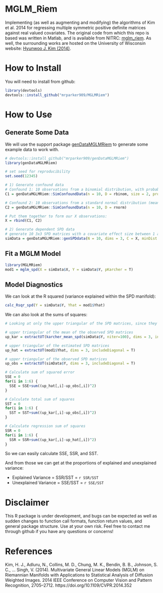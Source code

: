 # MGLM_Riem

Implementing (as well as augmenting and modifying) the algorithms of Kim et al. 2014 for regressing multiple symmetric positive definite matrices against real valued covariates. The original code from which this repo is based was written in Matlab, and is available from NITRC: [mglm_riem](https://www.nitrc.org/projects/riem_mglm). As well, the surrounding works are hosted on the University of Wisconsin website: [Hyunwoo J. Kim (2014)](http://pages.cs.wisc.edu/~hwkim/projects/riem-mglm/).

# How to Install

You will need to install from github:

```r
library(devtools)
devtools::install_github("mrparker909/MGLMRiem")
```

# How to Use

## Generate Some Data

We will use the support package [genDataMGLMRiem](https://github.com/mrparker909/genDataMGLMRiem) to generate some example data to work with.

```r
# devtools::install_github("mrparker909/genDataMGLMRiem")
library(genDataMGLMRiem)

# set seed for reproducibility
set.seed(12345)

# 1) Generate confound data
# Confound 1: 10 observations from a binomial distribution, with probability 0.25, and maximum size 2
C1 = genDataMGLMRiem::SimConfoundData(n = 10, D = rbinom, size = 2, prob = 0.25)

# Confound 2: 10 observations from a standard normal distribution (mean 0, variance 1)
C2 = genDataMGLMRiem::SimConfoundData(n = 10, D = rnorm)

# Put them together to form our X observations:
X = rbind(C1, C2)

# 2) Generate dependent SPD data
# generate 10 3x3 SPD matrices with a covariate effect size between 1 and 2.
simData = genDataMGLMRiem::genSPDdata(N = 10, dims = 3, C = X, minDist = 1, maxDist = 2)
```

## Fit a MGLM Model

```r
library(MGLMRiem)
mod1 = mglm_spd(X = simData$X, Y = simData$Y, pKarcher = T)
```

## Model Diagnostics

We can look at the R squared (variance explained within the SPD manifold):

```r
calc_Rsqr_spd(Y = simData$Y, Yhat = mod1$Yhat)
```

We can also look at the sums of squares:

```r
# Looking at only the upper triangular of the SPD matrices, since they are symmetric

# upper triangular of the mean of the observed SPD matrices
up_kar = extractUT(karcher_mean_spd(simData$Y, niter=100), dims = 3, includeDiagonal = T)

# upper triangular of the estimated SPD matrices
up_hat = extractUT(mod1$Yhat, dims = 3, includeDiagonal = T)

# upper triangular of the observed SPD matrices
up_obs = extractUT(simData$Y, dims = 3, includeDiagonal = T)

# Calculate sum of squared error
SSE = 0
for(i in 1:6) {
  SSE = SSE+sum((up_hat[,i]-up_obs[,i])^2)
}

# Calculate total sum of squares
SST = 0
for(i in 1:6) {
  SST = SST+sum((up_kar[,i]-up_obs[,i])^2)
}

# Calculate regression sum of squares
SSR = 0
for(i in 1:6) {
  SSR = SSR+sum((up_kar[,i]-up_hat[,i])^2)
}
```

So we can easily calculate SSE, SSR, and SST.

And from those we can get at the proportions of explained and unexplained variance:

- Explained Variance = SSR/SST = `r SSR/SST`
- Unexplained Variance = SSE/SST = `r SSE/SST`

# Disclaimer
This R package is under development, and bugs can be expected as well as sudden changes to function call formats, function return values, and general package structure. Use at your own risk. Feel free to contact me through github if you have any questions or concerns!


# References

Kim, H. J., Adluru, N., Collins, M. D., Chung, M. K., Bendin, B. B., Johnson, S. C., … Singh, V. (2014). Multivariate General Linear Models (MGLM) on Riemannian Manifolds with Applications to Statistical Analysis of Diffusion Weighted Images. 2014 IEEE Conference on Computer Vision and Pattern Recognition, 2705–2712. https://doi.org/10.1109/CVPR.2014.352